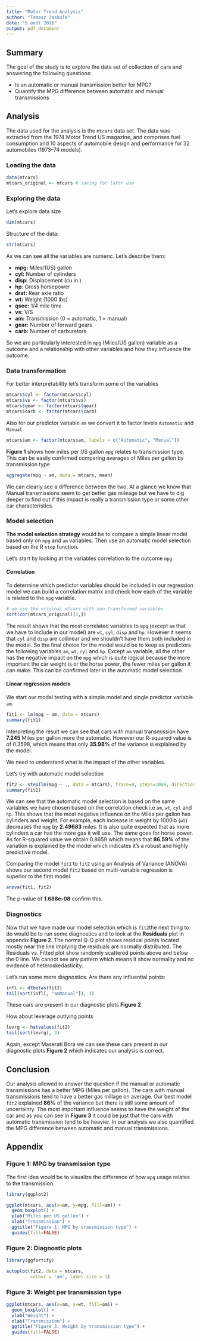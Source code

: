 ```yaml
---
title: "Motor Trend Analysis"
author: "Tomasz Jaskula"
date: "5 août 2016"
output: pdf_document
---
```


## Summary

The goal of the study is to explore the data set of collection of cars and answering the following questions:  

* Is an automatic or manual transmission better for MPG?
* Quantify the MPG difference between automatic and manual transmissions

## Analysis

The data used for the analysis is the `mtcars` data set. The data was extracted from the 1974 Motor Trend US magazine, and comprises fuel consumption and 10 aspects of automobile design and performance for 32 automobiles (1973–74 models).

### Loading the data

```r
data(mtcars)
mtcars_original <- mtcars # saving for later use
```

### Exploring the data

Let's explore data size

```r
dim(mtcars)
```

Structure of the data:

```r
str(mtcars)
```

As we can see all the variables are numeric. Let's describe them:

* **mpg:** Miles/(US) gallon
*	**cyl:**	Number of cylinders
*	**disp:**	Displacement (cu.in.)
*	**hp:**	Gross horsepower
*	**drat:**	Rear axle ratio
*	**wt:**	Weight (1000 lbs)
*	**qsec:**	1/4 mile time
*	**vs:**	V/S
*	**am:**	Transmission (0 = automatic, 1 = manual)
*	**gear:**	Number of forward gears
*	**carb:**	Number of carburetors

So we are particularly interested in `mpg` (Miles/US gallon) variable as a outcome and a relationship with other variables and how they influence the outcome.

### Data transformation

For better interpretability let's transform some of the variables

```r
mtcars$cyl <- factor(mtcars$cyl)
mtcars$vs <- factor(mtcars$vs)
mtcars$gear <- factor(mtcars$gear)
mtcars$carb <- factor(mtcars$carb)
```

Also for our predictor variable `am` we convert it to factor levels `Automatic` and `Manual`.

```r
mtcars$am <- factor(mtcars$am, labels = c("Automatic", "Manual"))
```

**Figure 1** shows how miles per US gallon `mpg` relates to transmission type. This can be easily confirmed comparing averages of Miles per gallon by transmission type

```r
aggregate(mpg ~ am, data = mtcars, mean)
```

We can clearly see a difference between the two. At a glance we know that Manual transmissions seem to get better gas mileage but we have to dig deeper to find out if this impact is really a transmission type or some other car characteristics.

### Model selection

**The model selection strategy** would be to compare a simple linear model based only on `mpg` and `am` variables. Then use an automatic model selection based on the R `step` function.

Let's start by looking at the variables correlation to the outcome `mpg`.

#### Correlation

To determine which predictor variables should be included in our regression model we can build a correlation matrix and check how each of the variable is related to the `mpg` variable.

```r
# we use the original mtcars with non transformed variables
sort(cor(mtcars_original)[1,])
```

The result shows that the most correlated variables to `mpg` (except `am` that we have to include in our model) are `wt`, `cyl`, `disp` and `hp`. However it seems that `cyl` and `disp` are collinear and we shouldn't have them both included in the model. So the final choice for the model would be to keep as predictors the following variables `am`, `wt`, `cyl` and `hp`. Except `am` variable, all the other has the negative impact on the `mpg` which is quite logical because the more important the car weight is or the horse power, the fewer miles per gallon it can make. This can be confirmed later in the automatic model selection.

#### Linear regression models

We start our model testing with a simple model and single predictor variable `am`.

```r
fit1 <- lm(mpg ~ am, data = mtcars)
summary(fit1)
```

Interpreting the result we can see that cars with manual transmission have **7.245** Miles per gallon more the automatic. However our R-squared value is of 0.3598, which means that only **35.98%** of the variance is explained by the model.

We need to understand what is the impact of the other variables.

Let's try with automatic model selection

```r
fit2 <- step(lm(mpg ~ ., data = mtcars), trace=0, steps=1000, direction="both")
summary(fit2)
```

We can see that the automatic model selection is based on the same variables we have chosen based on the correlation check i.e `am`, `wt`, `cyl` and `hp`.
This shows that the most negative influence on the Miles per gallon has cylinders and weight. For example, each increase in weight by 1000lb (`wt`) decreases the `mpg` by **2.49683** miles. It is also quite expected that as more cylinders a car has the more gas it will use. The same goes for horse power. As for R-squared value we obtain 0.8659 which means that **86.59%** of the variation is explained by the model which indicates it's a robust and highly predictive model.

Comparing the model `fit1` to `fit2` using an Analysis of Variance (ANOVA) shows our second model `fit2` based on multi-variable regression is superior to the first model.

```r
anova(fit1, fit2)
```

The p-value of **1.688e-08** confirm this.

### Diagnostics

Now that we have made our model selection which is `fit2`the next thing to do would be to run some diagnostics and to look at the **Residuals** plot in appendix **Figure 2**. The normal Q-Q plot shows residual points located mostly near the line implying the residuals are normally distributed. The Residuals vs. Fitted plot show randomly scattered points above and below the 0 line. We cannot see any pattern which means it show normality and no evidence of heteroskedasticity.

Let's run some more diagnostics. Are there any influential points:

```r
infl <- dfbetas(fit2)
tail(sort(infl[, "amManual"]), 3)
```

These cars are present in our diagnostic plots **Figure 2**

How about leverage outlying points

```r
levrg <- hatvalues(fit2)
tail(sort(levrg), 3)
```

Again, except Maserati Bora we can see these cars present in our diagnostic plots **Figure 2** which indicates our analysis is correct.

## Conclusion

Our analysis allowed to answer the question if the manual or automatic transmissions has a better MPG (Miles per gallon). The cars with manual transmissions tend to have a better gas millage on average. Our best model `fit2` explained **86%** of the variance but there is still some amount of uncertainty. The most important influence seems to have the weight of the car and as you can see in **Figure 3** it could be just that the cars with automatic transmission tend to be heavier.
In our analysis we also quantified the MPG difference between automatic and manual transmissions.

## Appendix

### Figure 1: MPG by transmission type

The first idea would be to visualize the difference of how `mpg` usage relates to the transmission.

```r
library(ggplot2)
```

```r
ggplot(mtcars, aes(x=am, y=mpg, fill=am)) +
  geom_boxplot() +
  ylab("Miles per US gallon") +
  xlab("Transmission") +
  ggtitle("Figure 1: MPG by transmission type") +
  guides(fill=FALSE)
```

### Figure 2: Diagnostic plots 

```r
library(ggfortify)
```

```r
autoplot(fit2, data = mtcars, 
         colour = 'am', label.size = 3)
```

### Figure 3: Weight per transmission type

```r
ggplot(mtcars, aes(x=am, y=wt, fill=am)) +
  geom_boxplot() +
  ylab("Weight") +
  xlab("Transmission") +
  ggtitle("Figure 3: Weight by transmission type") +
  guides(fill=FALSE)
```